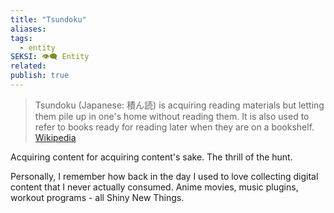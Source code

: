 ```yaml
---
title: "Tsundoku"
aliases: 
tags:
  - entity
SEKSI: 👁️‍🗨️ Entity
related:
publish: true
---
```



>Tsundoku (Japanese: 積ん読) is acquiring reading materials but letting them pile up in one's home without reading them. It is also used to refer to books ready for reading later when they are on a bookshelf.
>[Wikipedia](https://en.wikipedia.org/wiki/Tsundoku)

Acquiring content for acquiring content's sake. The thrill of the hunt.

Personally, I remember how back in the day I used to love collecting digital content that I never actually consumed. Anime movies, music plugins, workout programs - all <Link href="/c/shiny-new-thing" className="text-[var(--color-primary)] hover:underline hover:text-[var(--color-secondary)] transition-colors font-medium">Shiny New Thing</Link>s.
